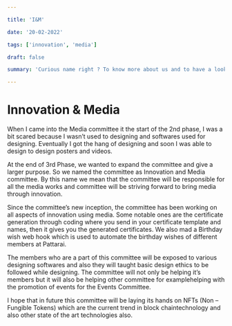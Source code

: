```yaml
---

title: 'I&M'

date: '20-02-2022'

tags: ['innovation', 'media']

draft: false

summary: 'Curious name right ? To know more about us and to have a look at what we did Innovative and how we attracted you through the media, click here.'

---
```


# Innovation & Media

When I came into the Media committee it the start of the 2nd phase, I was a bit scared because I wasn’t used to designing and softwares used for designing. Eventually I got the hang of designing and soon I was able to design to design posters and videos.

At the end of 3rd Phase, we wanted to expand the committee and give a larger purpose. So we named the committee as Innovation and Media committee. By this name we mean that the committee will be responsible for all the media works and committee will be striving forward to bring media through innovation.

Since the committee’s new inception, the committee has been working on all aspects of innovation using media. Some notable ones are the certificate generation through coding where you send in your certificate template and names, then it gives you the generated certificates. We also mad a Birthday wish web hook which is used to automate the birthday wishes of different members at Pattarai.

The members who are a part of this committee will be exposed to various designing softwares and also they will taught basic design ethics to be followed while designing. The committee will not only be helping it’s members but it will also be helping other committee for examplehelping with the promotion of events for the Events Committee.

I hope that in future this committee will be laying its hands on NFTs (Non – Fungible Tokens) which are the current trend in block chaintechnology and also other state of the art technologies also.
